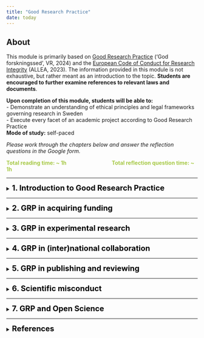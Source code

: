 ```yaml
---
title: "Good Research Practice"
date: today
---
```



::: {.callout-note icon=false}

## About

This module is primarily based on [Good Research Practice](https://www.vr.se/uppdrag/etik/god-forskningssed---ny-utgava.html) ('God forskningssed', VR, 2024) and the [European Code of Conduct for Research Integrity](https://allea.org/wp-content/uploads/2023/06/European-Code-of-Conduct-Revised-Edition-2023.pdf) (ALLEA, 2023). The information provided in this module is not exhaustive, but rather meant as an introduction to the topic. **Students are encouraged to further examine references to relevant laws and documents**. 

**Upon completion of this module, students will be able to:**   
- Demonstrate an understanding of ethical principles and legal frameworks governing research in Sweden  
- Execute every facet of an academic project according to Good Research Practice     
**Mode of study:** self-paced  

*Please work through the chapters below and answer the reflection questions in the Google form.* 
  
<span style="color: #A7C947;">**Total reading time: ~ 1h  <span>&nbsp;&nbsp;&nbsp;&nbsp;&nbsp;&nbsp;&nbsp;&nbsp;&nbsp;&nbsp;&nbsp;&nbsp;&nbsp;&nbsp;&nbsp;&nbsp;&nbsp;&nbsp;&nbsp;&nbsp;&nbsp;&nbsp;&nbsp;&nbsp;&nbsp;&nbsp;&nbsp;&nbsp;&nbsp;&nbsp;&nbsp;&nbsp;&nbsp;&nbsp;</span> Total reflection question time: ~ 1h ** </span>


:::  

---  
  
<details>
<summary><span style="font-size: 20px; font-weight: bold; color: black;">1.	Introduction to Good Research Practice</span></summary>
<br> 
<span style="color: #A7C947;">**Reading time: 5 min  <span>&nbsp;&nbsp;&nbsp;&nbsp;&nbsp;&nbsp;&nbsp;&nbsp;&nbsp;&nbsp;&nbsp;&nbsp;&nbsp;&nbsp;&nbsp;&nbsp;&nbsp;&nbsp;&nbsp;&nbsp;&nbsp;&nbsp;&nbsp;&nbsp;&nbsp;&nbsp;&nbsp;&nbsp;&nbsp;&nbsp;&nbsp;&nbsp;&nbsp;&nbsp;</span> Reflection question #: 1, 2** </span>

Good research practice (GRP) is defined as “**the collective ethical criteria on how good research should be conducted**” [(VR, 2024)](https://www.vr.se/uppdrag/etik/god-forskningssed---ny-utgava.html), and encompasses a range of ethical standards and guidelines that govern the conduct of research across disciplines. Adhering to GRP while conducting research is crucial, as it ensures the credibility and reliability of research findings, fosters the public’s trust in science, upholds the ethical treatment of research subjects, and respects the broader societal impact of scholarly work. Thus, conducting high quality research requires adherence to GRP [(VR, 2024)](https://www.vr.se/uppdrag/etik/god-forskningssed---ny-utgava.html).

In Sweden, the responsibility of researchers to follow GRP is enshrined in **national legislation**, such as:  

- [Law 2019:504. the Act on Responsibility for Good Research Practice and the Examination of Research Misconduct ('lagen om ansvar för god forskningssed och prövning av oredlighet i forskning')](https://www.riksdagen.se/sv/dokument-och-lagar/dokument/svensk-forfattningssamling/lag-2019504-om-ansvar-for-god-forskningssed-och_sfs-2019-504/)  

Swedish researchers must also comply with a set of **well-established research integrity and ethics guidelines**, most notably:  

- [Good Research Practice ('God Forskningssed')](https://www.vr.se/uppdrag/etik/god-forskningssed---ny-utgava.html)  
- [The European Code of Conduct for Research Integrity](https://allea.org/wp-content/uploads/2023/06/European-Code-of-Conduct-Revised-Edition-2023.pdf)  

and also **documents** such as:  

- [the Declaration of Helsinki](https://www.wma.net/policies-post/wma-declaration-of-helsinki/)  
- [the Nagoya Protocol](https://www.cbd.int/abs/text/default.shtml)

Finally, many research institutions have formulated **codes of conducts** they expect all employees to adhere to, for example:  

- [SciLifeLabs code of conduct](https://www.scilifelab.se/code-of-conduct/)   

**Adhering to GRP as a researcher means not only refraining from violating these laws and guidelines, but also practicing research with a keen awareness of applicable regulations, as well as relying on personal moral judgement.**   

<img src="img/GRPQ1.png" alt="Q1" height="70">  


The responsibility for upholding GRP is shared by all actors in research performing organizations. On a higher level, it is up to the research performing organization to create a good research environment, for example by ([SUHF, 2023](https://suhf.se/app/uploads/2023/09/REK-2020-3-REV-Vagledning-for-larosatens-arbete-med-att-forebygga-hantera-och-folja-upp-misstankar-om-avvikelser-fran-god-forskningssed-REVIDERAD-2023.pdf)): 

-	Training and mentoring in GRP 
-	Supporting functions (e.g. by producing guidelines)
-	Infrastructure and (technical) support (e.g. by setting up clear procedures)
-	Incentive structures (e.g. by rewarding adherence to GRP) 

It is also the responsibility of the research performing organization to ensure academic freedom for individual researchers, a protection that is enshrined in Swedish law ([Law 1992:1434. The higher education act ('Högskolelag')](https://www.riksdagen.se/sv/dokument-och-lagar/dokument/svensk-forfattningssamling/hogskolelag-19921434_sfs-1992-1434/)). However, this academic freedom comes with the responsibility for individual researchers to uphold research integrity ([Section 4 of Law 2019:504](https://www.riksdagen.se/sv/dokument-och-lagar/dokument/svensk-forfattningssamling/lag-2019504-om-ansvar-for-god-forskningssed-och_sfs-2019-504/)). GRP is not uniform across all fields; ethical considerations and legal requirements may vary depending on the subject area. **It is thus the researchers own responsibility to ensure familiarity with regulations and guidelines, continuously update knowledge when changes occur, and understand how these principles are applied in specific research areas.**   
   
<img src="img/GRPQ2.png" alt="Q1" height="70">    
  
You as a researcher must have:   
  
-	good knowledge of the framework and starting points for GRP  
-	the ability to apply principles and rules in practice and with regard to various legitimate interests and demands   
-	good professional judgement   
-	good research habits   
-	the ability to resist temptations and undue influence   
-	the ability to handle ethical challenges  

  
*The following chapters will outline how to follow GRP throughout an academic project, from acquiring funding, to the experimental phase, to collaborating (inter)nationally, to publishing and reviewing. Chapter 6 covers research misconduct and outlines the procedure following a misconduct accusation, and final Chapter 7 delves in to how GRP relates to Open Science principles* 
</details>
  
---    
  
<details>
<summary><span style="font-size: 20px; font-weight: bold; color: black;">2. GRP in acquiring funding</span></summary>
<br> 
<span style="color: #A7C947;">**Reading time: 2 min  <span>&nbsp;&nbsp;&nbsp;&nbsp;&nbsp;&nbsp;&nbsp;&nbsp;&nbsp;&nbsp;&nbsp;&nbsp;&nbsp;&nbsp;&nbsp;&nbsp;&nbsp;&nbsp;&nbsp;&nbsp;&nbsp;&nbsp;&nbsp;&nbsp;&nbsp;&nbsp;&nbsp;&nbsp;&nbsp;&nbsp;&nbsp;&nbsp;&nbsp;&nbsp;</span> Reflection question #: 3** </span>  
  
GRP extends to the **responsible and ethical use of research funding and resources**. Researchers must strive to:  

- maximize the value of research while minimizing waste of time and resources      
- avoid unnecessary harm, risk, or suffering  

Funding applications should clearly demonstrate how the proposed research has the potential to generate valuable knowledge and/or societal benefit. Conducting research with no such potential is inconsistent with GRP.  
  
<img src="img/GRPQ3.png" alt="Q1" height="70">    
      
When applying for grants, such as those offered by e.g. [the Swedish Research Council (Vetenskapsrådet)](https://www.vr.se), [Horizon Europe](https://research-and-innovation.ec.europa.eu/funding/funding-opportunities/funding-programmes-and-open-calls/horizon-europe_en), and [the ERC](https://erc.europa.eu/apply-grant), researchers must reflect on ethical aspects early in the planning phase of their projects. Applications must address both **legal requirements** and **broader ethical considerations**. This includes:  

- identifying potential ethical challenges
- describing how ethical issues will be managed
- describing how compliance with relevant regulations will be ensured
- justifying why the research should be conducted   

See e.g. [VR 'Conducting ethical research'](https://www.vr.se/english/applying-for-funding/requirements-terms-and-conditions/conducting-ethical-research.html), [Horizon Europe 'Ethics self-assessment guide'](https://ec.europa.eu/info/funding-tenders/opportunities/docs/2021-2027/common/guidance/how-to-complete-your-ethics-self-assessment_en.pdf), and [ERC 'Ethics guidance'](https://erc.europa.eu/manage-your-project/ethics-guidance) for requirements surrounding ethical reflections in grant proposals.     
  
**In summary: adherence to ethical standards in funding applications is essential for fostering trust and accountability in research. By addressing ethical issues transparently and comprehensively, researchers contribute to the responsible use of funding and uphold the integrity of the research process.** 
    
</details>  
  
---  

<details>
<summary><span style="font-size: 20px; font-weight: bold; color: black;">3. GRP in experimental research </span></summary>
<br>
<span style="color: #A7C947;">**Reading time: 15 min  <span>&nbsp;&nbsp;&nbsp;&nbsp;&nbsp;&nbsp;&nbsp;&nbsp;&nbsp;&nbsp;&nbsp;&nbsp;&nbsp;&nbsp;&nbsp;&nbsp;&nbsp;&nbsp;&nbsp;&nbsp;&nbsp;&nbsp;&nbsp;&nbsp;&nbsp;&nbsp;&nbsp;&nbsp;&nbsp;&nbsp;&nbsp;&nbsp;&nbsp;&nbsp;</span> Reflection question #: 4, 5** </span> 
<br>  

Conducting experiments ethically and responsibly is a cornerstone of GRP. The [ALLEA Code](https://allea.org/wp-content/uploads/2023/06/European-Code-of-Conduct-Revised-Edition-2023.pdf) specifies **four fundamental principles** as the basis for how all research -regardless of discipline- should be conducted: 

- **Reliability** in ensuring the quality of research, reflected in the design, methodology, analysis, and use of resources  
- **Honesty** in developing, undertaking, reviewing, reporting, and communicating research in a transparent, fair, full, and unbiased way  
- **Respect** for colleagues, research participants, research subjects, society, ecosystems, cultural heritage, and the environment  
- **Accountability** for the research from idea to publication, for its management and organisation, for training, supervision, and mentoring, and for its wider societal impacts  
  
<img src="img/GRPQ4.png" alt="Q1" height="70">  
   
When conducting research according to these fundamental principles, researchers must always balance various **legitimate interests** ([VR, 2024](https://www.vr.se/uppdrag/etik/god-forskningssed---ny-utgava.html)):   
  
-	the pursuit of valuable knowledge  
-	the protection of those affected by research  
-	the promotion of openness and transparency  
-	the maintenance of trust in the research process   
  
Among these, the protection interest - safeguarding the health, safety, and well-being of not only research participants, but everyone who is affected by research in various ways - **ALWAYS** take precedence over all other considerations.   
Direct risks associated with research include physical interventions (e.g., surgical procedures, drug administration), methods causing psychological distress, and improper handling of sensitive materials or information. **All researchers must be aware of these risks and mitigate them in any way possible.** 
  
<img src="img/GRPQ5.png" alt="Q1" height="70">  
  

*Apart from these general foundations of GPR in conducting research, there are several special areas of ethical interest, that will be discussed in the following subchapters.* 


<details>
<summary><span style="font-size: 18px; font-weight: bold; color: #491F53;">Research involving humans</span></summary>   
     
Research involving humans can take various forms, such as interviews, observations, interventions, experiments, or the collection and processing of data (e.g. personal data). Regardless of its nature, **all such research must strictly adhere to ethical principles and undergo some form of ethical review**. 

A fundamental framework for ethical considerations in research involving humans is based on the **four principles of medical ethics**:  


1. To do good  
2. To do no harm   
3. To respect self-determination (autonomy, informed consent)  
4. To uphold justice

  
Further essential guidelines for conducting ethical human research are provided in [the Declaration of Helsinki](https://www.wma.net/policies-post/wma-declaration-of-helsinki/) and the [Swedish Ethical Review Act](https://www.riksdagen.se/sv/dokument-och-lagar/dokument/svensk-forfattningssamling/lag-2003460-om-etikprovning-av-forskning-som_sfs-2003-460/) (2003:460 'Om etikprövning av forskning som avser människor'). 

Clinical studies in Sweden are regulated under [EU Regulation 536/2014](https://eur-lex.europa.eu/legal-content/EN/TXT/?uri=CELEX:02014R0536-20221205). Clinical studies funded by certain agencies (e.g. VR) must be registered in public study registries or databases, such as [ClinicalTrials.gov](https://clinicaltrials.gov) or [Researchweb](https://www.researchweb.org/is). Additionally, clinical research projects that involve exposing participants to ionizing radiation require approval from a local radiation protection committee, in accordance with the Swedish Radiation Safety Authority’s regulations (‘Strålsäkerhetsmyndigheten’, [SSMFS 2018:1](https://www.stralsakerhetsmyndigheten.se/publikationer/foreskrifter/ssmfs-2018/ssmfs-20181/)). 

For other studies involving humans, researchers must seek ethical approval from the [Swedish Ethical Review Authority](https://etikprovningsmyndigheten.se) ('Etikprövningsmyndigheten'). The Ethical Review Authority has provided [an overview](https://etikprovningsmyndigheten.se/wp-content/uploads/2023/12/Vagledning-om-etikprovning-EPM.pdf) of relevant legislation, how it should be applied when planning and conducting research involving humans, and for what kind of research ethical permission needs to be sought. If The Ethical Review Authority issues an unfavorable decision, it can be appealed to the [Ethics Review Appeals Board](https://www.onep.se/en/) ('Överklagandenämnden för etikprövning'). 

To gain access to human samples for research, not only an approved ethics application is required, but also a [biobank application](https://biobanksverige.se) in accordance with the [Biobank Act](https://www.riksdagen.se/sv/dokument-och-lagar/dokument/svensk-forfattningssamling/biobankslag-202338_sfs-2023-38/) (2023:38, 'Biobankslag').
 
</details>  

<details>
<summary><span style="font-size: 18px; font-weight: bold; color: #491F53;">Research involving animals</span></summary>    
  
Research involving laboratory animals is regulated by multiple guidelines that researchers must adhere to, including:  
- [the Animal Welfare Act](https://www.riksdagen.se/sv/dokument-och-lagar/dokument/svensk-forfattningssamling/djurskyddslag-20181192_sfs-2018-1192/) (2018:1192 ‘Djurskyddslag’)  
- [the Animal Welfare Ordinance](https://www.riksdagen.se/sv/dokument-och-lagar/dokument/svensk-forfattningssamling/djurskyddsforordning-201966_sfs-2019-66/) (2019:66, ‘Djurskyddsförordning’)  
- [regulations from the Swedish Board of Agriculture](https://lagen.nu/sjvfs/2019:9) (SJVFS 2019:9)  
Only animals specifically bred for research purposes (destination breeding) are permitted for use.  
   
Before conducting animal experiments, researchers are required to obtain **ethical approval** from a regional **animal experimentation ethics committee**, via submitting an application at an [e-service](https://jordbruksverket.se/e-tjanster-databaser-och-appar/e-tjanster-och-databaser-djur/etiskt-godkannande-av-djurforsok) provided by the Swedish Board of Agriculture (Jordbruksverket). Upon obtainment of a license, experiments may only be executed by staff/researchers that have the **necessary formal training** in Laboratory Animal Science (LAS).  
  
As outlined by the [Swedish 3R center](https://jordbruksverket.se/djur/ovriga-djur/forsoksdjur-och-djurforsok/sveriges-3r-center), experiments involving animals must comply with the 3Rs principle:  
  
-	**Replace** animal use where possible  
-	**Reduce** the number of animals used  
-	**Refine** methods to minimize suffering  
  
Researchers must design experiments to ensure animal welfare. The international [PREPARE](https://norecopa.no/PREPARE) and [ARRIVE](https://arriveguidelines.org) guidelines are useful resources for planning, designing, and conducting animal experiments according to GRP.   

</details>  

<details>
<summary><span style="font-size: 18px; font-weight: bold; color: #491F53;">Genetic engineering</span></summary>   
For research involving genetic engineering, adherence to stringent safety, ethical, and environmental standards is needed. Relevant Swedish laws include:  

-	[2006:351 on Genetic Integrity etc. ](https://www.riksdagen.se/sv/dokument-och-lagar/dokument/svensk-forfattningssamling/lag-2006351-om-genetisk-integritet-m.m_sfs-2006-351/) 'Om genetisk integritet m.m.'  
-	[2002:1086 on the Release of Genetically Modified Organisms into the Environment](https://www.riksdagen.se/sv/dokument-och-lagar/dokument/svensk-forfattningssamling/forordning-20021086-om-utsattning-av-genetiskt_sfs-2002-1086/) 'Om utsättning av genetiskt modifierade organismer i miljön'   
-	[2000:271 on the Contained Use of Genetically Modified Organisms](https://www.riksdagen.se/sv/dokument-och-lagar/dokument/svensk-forfattningssamling/forordning-2000271-om-innesluten-anvandning-av_sfs-2000-271/) 'Om innesluten användning av genetiskt modifierade organismer'
-	[DS2000:61 the Swedish Environmental Code](https://www.government.se/legal-documents/2000/08/ds-200061/) 
  
See the [Swedish Board of Agriculture](https://jordbruksverket.se/languages/english/swedish-board-of-agriculture) ('Jordbruksverket'), the [Medical Products Agency](https://www.lakemedelsverket.se/en) ('Läkemedelsverket'), [the Swedish Work Environment Authority](https://www.av.se/om-oss/) ('Arbetsmiljöverket'), the [Gene Technology Advisory Board](https://www.genteknik.se) ('Gentekniknämnden') and the [National Council on Medical Ethics](https://smer.se/en/english-start/) ('Statens medicinsk-etiska råd') for more information. 

</details> 
<details>
<summary><span style="font-size: 18px; font-weight: bold; color: #491F53;">Development/use of certain types of technology</span></summary>     
The development and application of certain technologies come with specific risks and ethical challenges. A common issue with emerging technologies is that their **rapid advancement and dissemination can sometimes overshadow important ethical discussions**. Therefore, researchers involved in developing new technologies should carefully consider additional ethical questions, as outlined in [VR, 2024](https://www.vr.se/uppdrag/etik/god-forskningssed---ny-utgava.html).

</details> 

<details>
<summary><span style="font-size: 18px; font-weight: bold; color: #491F53;">Dual-use items</span></summary>     
Products, technology and information that can have both **civilian and military** uses are called dual-use items, or ‘produkter med dubbla användningsområden’ (PDA). To prevent **misuse** of these items, compliance with European ([EU 2021/821](https://eur-lex.europa.eu/eli/reg/2021/821/oj/eng), [EU 2021/1700](https://eur-lex.europa.eu/eli/reco/2021/1700/oj/eng)) and Swedish ([Act 2000:1064](https://www.riksdagen.se/sv/dokument-och-lagar/dokument/svensk-forfattningssamling/lag-20001064-om-kontroll-av-produkter-med_sfs-2000-1064/)) research and export rules is crucial, outlined further by the [Inspectorate for Strategic Products](https://isp.se/eng) (Inspektionen för strategiska produkter).
</details> 


<details>
<summary><span style="font-size: 18px; font-weight: bold; color: #491F53;">Artificial intelligence</span></summary>  
When using AI tools, researchers must consider privacy, confidentiality, and intellectual property rights, particularly when handling sensitive or personal data. Within the EU, AI usage is regulated by specific [legislation](https://eur-lex.europa.eu/legal-content/EN/TXT/HTML/?uri=OJ:L_202401689), and the European Commission has issued [guidelines](https://research-and-innovation.ec.europa.eu/news/all-research-and-innovation-news/guidelines-responsible-use-generative-ai-research-developed-european-research-area-forum-2024-03-20_en) on AI ethics and responsible use in research. 
To ensure ethical compliance, researchers should follow data protection laws and adhere to established guidelines when integrating AI into their work.

</details>  

<details>
<summary><span style="font-size: 18px; font-weight: bold; color: #491F53;">Processing of personal data (GDPR)</span></summary>  
The processing of personal data in research is governed by [GDPR](https://eur-lex.europa.eu/eli/reg/2016/679/oj/eng) (2016/679 EU Data Protection Regulation) and related [national regulations](https://www.riksdagen.se/sv/dokument-och-lagar/dokument/svensk-forfattningssamling/lag-2018218-med-kompletterande-bestammelser_sfs-2018-218/) (2018:218 Supplementary provisions to the EU General Data Protection Regulation, ‘Kompletterande bestämmelser till EU:s dataskyddsförordning’).  
Researchers are required to register projects in which personal data are processed with the university’s data protection officer (‘dataskyddsombud’). **Personal data includes any information that can be traced back to a living individual, even if identification requires additional data such as a code key, text material, or an audio recording**.    
In addition to the fundamental principles outlined in Article 5 of the GDPR, specific requirements govern how personal data may be processed in research to protect the rights and freedoms of individuals, as stated in Article 89.1. If the research involves sensitive personal data or data related to legal violations, special rules apply, and researchers must obtain approval under the [Swedish Ethical Review Act](https://www.riksdagen.se/sv/dokument-och-lagar/dokument/svensk-forfattningssamling/lag-2003460-om-etikprovning-av-forskning-som_sfs-2003-460/) before starting their work.

</details>  
</details>  
---    

<details>
<summary><span style="font-size: 20px; font-weight: bold; color: black;">4. GRP in (inter)national collaboration </span></summary>  
<br> 
<span style="color: #A7C947;">**Reading time: 5 min  <span>&nbsp;&nbsp;&nbsp;&nbsp;&nbsp;&nbsp;&nbsp;&nbsp;&nbsp;&nbsp;&nbsp;&nbsp;&nbsp;&nbsp;&nbsp;&nbsp;&nbsp;&nbsp;&nbsp;&nbsp;&nbsp;&nbsp;&nbsp;&nbsp;&nbsp;&nbsp;&nbsp;&nbsp;&nbsp;&nbsp;&nbsp;&nbsp;&nbsp;&nbsp;</span> Reflection question #: 6, 7** </span> 
<br>  
In academia, collaborations with both fellow researchers and external actors are essential for generating ideas, fostering creativity, and driving innovation. Adhering to GRP in a collaborative environment is crucial to ensure transparency, ethical conduct, professionalism, and compliance with relevant laws and guidelines.
  
*The subchapters below offers guidance on how to adhere to GRP in collaborative research efforts.*

<details>
<summary><span style="font-size: 18px; font-weight: bold; color: #491F53;">Collaboration with non-academic actors in society</span></summary>   
 Researchers in a wide variety of fields collaborate with non-academic societal actors, such as governments, businesses, and NGOs, to:
   
  - address complex societal challenges    
  - co-create knowledge    
  - develop innovative solutions  
  - ensure that research outcomes have practical applications and tangible benefits for communities, industries, and policymakers  

**These collaborations with societal actors require special attention to ensure**:  

  -	A clear division of responsibilities  
  -	Monitoring how research affects operations of the involved organizations beyond the primary research object  
  -	Sensitivity to power imbalances or conflicts that could affect the research or stakeholders 

<img src="img/GRPQ6.png" alt="Q1" height="70">   
  
</details>     

<details>
<summary><span style="font-size: 18px; font-weight: bold; color: #491F53;">International collaboration</span></summary>    
  
In addition to collaborating with societal actors, many researchers collaborate internationally to exchange knowledge and/or material. Research conducted across borders requires adherence to regulations of **all involved countries**, as well as a nuanced understanding of cultural, political, and economic differences. In order to ensure **“responsible internationalization”** (see [STINT](https://www.stint.se/wp-content/uploads/2022/09/STINT_Ansvarsfull-internation_web.pdf) for more information), researchers and research performing organizations must: 

1.	Identify and apply relevant ethical principles and regulations for each collaboration, ensuring proper planning in accordance with these standards.  

2.	Avoid so called “ethical dumping”, ensuring research outside Sweden respects Swedish ethical guidelines even when local regulations are more permissive, thereby protecting humans, animals, and the environment.  

3.	Clearly define issues of ownership and responsibility for material (including data), and how participants' intellectual property rights will be protected.  

4.	Establish mechanisms to address conflicts and deviations from GRP.  

For guidance on ethical issues in international collaborations, the Association of Swedish Higher Education Institutions (SUHF) has developed a [checklist](https://suhf.se/app/uploads/2023/04/SUHF-Checklist-Global-Responsible-Engagement-REC.-2023-4-230411-REVISED.pdf), and researchers are further encouraged to apply the [TRUST code](https://www.globalcodeofconduct.org/wp-content/uploads/2023/06/The_TRUST_Code.pdf) to ensure equitable global research partnerships. 
  
<img src="img/GRPQ7.png" alt="Q1" height="70">    
  
When using genetic resources or traditional knowledge from abroad, compliance with [the Nagoya Protocol](https://www.cbd.int/abs/text/default.shtml), [EU Access and Benefit Sharing Regulation](https://eur-lex.europa.eu/legal-content/EN/TXT/PDF/?uri=CELEX:32014R0511), and national laws is mandatory, and adherence to the [CARE principles](https://www.gida-global.org/care) when governing indigenous data is expected. Researchers must document and verify access under the supplier country's rules, using tools like the [EU DECLARE](https://www.naturvardsverket.se/4ac4da/contentassets/09859c1d752d445ab59f06c0544fe6e0/question-and-answer-users.pdf) platform for due diligence. For more information, see [Naturvårdsverket](https://www.naturvardsverket.se/vagledning-och-stod/arter-och-artskydd/genetiska-resurser-nagoyaprotokollet/).   

**All together, these practices foster responsible research that respects global ethical standards and promotes trust across borders.**
</details>  

</details>   

---    

<details>
<summary><span style="font-size: 20px; font-weight: bold; color: black;">5. GRP in publishing and reviewing </span></summary> 
<br> 
<span style="color: #A7C947;">**Reading time: 7 min  <span>&nbsp;&nbsp;&nbsp;&nbsp;&nbsp;&nbsp;&nbsp;&nbsp;&nbsp;&nbsp;&nbsp;&nbsp;&nbsp;&nbsp;&nbsp;&nbsp;&nbsp;&nbsp;&nbsp;&nbsp;&nbsp;&nbsp;&nbsp;&nbsp;&nbsp;&nbsp;&nbsp;&nbsp;&nbsp;&nbsp;&nbsp;&nbsp;&nbsp;&nbsp;</span> Reflection question #: 8, 9** </span> 
<br>  
<details>
<summary><span style="font-size: 18px; font-weight: bold; color: #491F53;">Writing</span></summary>
The scientific publication is often the primary form in which research results are communicated. Ensuring transparency, honesty, and responsibility in publishing and other forms of scientific communication is thus pivotal.
According to [VR (2024)](https://www.vr.se/uppdrag/etik/god-forskningssed---ny-utgava.html), GRP in scientific publishing entails:   

-	Presenting data, methods, results and interpretations in an **open, honest, transparent and correct** manner, while meeting the interest in protection and legitimate demands for confidentiality  
-	clearly reporting **study robustness**, assumptions and values, **sources of error** and remaining uncertainties and knowledge gaps   
-	referring and **citing clearly and correctly**, in accordance with the standard that applies to the research area   
-	openly reporting any **conflicts of interest**, financial support and dependencies   
-	preventing the dissemination and use of **incorrect results** or **misleading information**  
</details>  

<details>
<summary><span style="font-size: 18px; font-weight: bold; color: #491F53;">Authorship</span></summary>
During manuscript writing, questions surrounding authorship often cause friction. The [Vancouver recommendations](https://www.icmje.org/icmje-recommendations.pdf) provide a framework of criteria on what constitutes a contribution sufficient to warrant co-authorship, namely:

1. Substantial contributions to the conception or design of the work; or the acquisition, analysis, or interpretation of data for the work; AND   
2. Drafting the work or reviewing it critically for important intellectual content; AND  
3. Final approval of the version to be published; AND  
4. Agreement to be accountable for all aspects of the work in ensuring that questions related to the accuracy or integrity of any part of the work are appropriately investigated and resolved   
  
<img src="img/GRPQ8.png" alt="Q1" height="70">    
   
If AI tools are used to generate text or content, this **must always be disclosed**, and researchers must ensure the reliability of such contributions.  
</details>   
  
<details> 
<summary><span style="font-size: 18px; font-weight: bold; color: #491F53;">Journal selection</span></summary>
When approaching journals, researchers should only engage with those that adhere to **rigorous, established peer-review standards**, avoiding those that violate these requirements. Researchers shall also ensure that their work is made accessible to peers and the public **promptly**, however respecting legitimate delays (e.g., patents).  
</details>  

<details> 
<summary><span style="font-size: 18px; font-weight: bold; color: #491F53;">Peer review</span></summary>
When reviewing manuscripts from peers, researchers must commit to ethical practices as outlined in the Committee on Publication Ethics (COPE) [ethical guidelines](https://web.sciedu.ca/images/COPE/Ethical_Guidelines_For_Peer_Reviewers_2.pdf), and must primarily ensure that:   

-	their review is honest  
-	their assessment is well-founded  
-	they report any conflicts of interest  
-	they refrain from participating in both the process and decisions when there is a risk of undue influence  
  
<img src="img/GRPQ9.png" alt="Q1" height="70">    
   
Researchers must also counteract publication bias by ensuring valuable findings are published, regardless of whether results indicate confirmation or rejection of the initial hypothesis.  
</details>  

</details>   
  
---   

<details>
<summary><span style="font-size: 20px; font-weight: bold; color: black;">6. Scientific misconduct </span></summary>  
<br> 
<span style="color: #A7C947;">**Reading time: 10 min  <span>&nbsp;&nbsp;&nbsp;&nbsp;&nbsp;&nbsp;&nbsp;&nbsp;&nbsp;&nbsp;&nbsp;&nbsp;&nbsp;&nbsp;&nbsp;&nbsp;&nbsp;&nbsp;&nbsp;&nbsp;&nbsp;&nbsp;&nbsp;&nbsp;&nbsp;&nbsp;&nbsp;&nbsp;&nbsp;&nbsp;&nbsp;&nbsp;&nbsp;&nbsp;</span> Reflection question #: 10, 11** </span> 
<br>  

Adhering to GRP is vital for **producing credible research, maintaining public trust, ensuring ethical integrity, and practicing societal responsibility**, yet various factors can lead researchers to deviate from the laws, guidelines and principles outlined in chapters 1-5 of this module. Within the scientific community, several elements increase the likelihood that researchers deviate from GRP. An example is the element of **competition** in research, which can pressure researchers to compromise on GRP. In addition, **evaluation systems** that rely heavily on quantitative indicators (e.g., number of publications, citation counts) can incentivize shortcuts. **Understanding these factors contributing to deviations from GRP, and how to mitigate them, is pivotal.** 
  
<img src="img/GRPQ10.png" alt="Q1" height="70">    
   
In some instances, causes for deviations from GRP can be reasonably unintentional and benign, such as: 

-	Ignorance: Lack of awareness of ethical research practices  
-	Negligence: Carelessness in methodology or reporting  
-	Stress and Pressure: High expectations, deadlines, or resource limitations  
-	Poor Research Habits: Developing methods or attitudes inconsistent with ethical guidelines  

In other more severe cases, researchers might deliberately bypass ethical practices to manipulate outcomes.

*The following subchapters will explore various types of GRP breaches and the procedures for addressing suspected misconduct in Sweden.*

<details> 
<summary><span style="font-size: 18px; font-weight: bold; color: #491F53;">Types of misconduct</span></summary>
In section 2 of [Act 2019:504](https://www.riksdagen.se/sv/dokument-och-lagar/dokument/svensk-forfattningssamling/lag-2019504-om-ansvar-for-god-forskningssed-och_sfs-2019-504/), research misconduct is defined as:  
  
“*a serious deviation from good research practice in the form of fabrication, falsification or plagiarism committed intentionally or through gross negligence in the planning, implementation or reporting of research*”  

The core types of research misconduct (fabrication, falsification, and plagiarism (FFP)) are defined as follows:

1.	Fabrication: Creating false data or results and presenting them as real.
2.	Falsification: Manipulating materials, equipment, processes, or data to misrepresent the research. Includes changing, omitting or suppressing data without justification.
3.	Plagiarism: Using another person's ideas, processes, results, or words without proper attribution, thus violating intellectual property rights.
  
While fabrication and falsification always (in principle) constitute serious breaches of GRP and are thus classified as **misconduct**, a minor occurrence of plagiarism might not be considered a serious breach if done unintentional or not through gross negligence. 

In addition to FFP, there are a wide variety of scenarios that constitute smaller breaches of GRP. Below are examples of some (but not all) of these scenarios:   
  
-	Failing to verify sources or data adequately  
-	Conducting insufficient experiments to ensure reliability  
-	Misattributing authorship in publications  
-	Reusing one’s own prior work without proper acknowledgment  
-	Presenting results inaccurately or incompletely  
-	Concealing AI use in content creation  
-	Refusing to share results without valid reasons  
-	Misrepresenting statistical significance  
-	Hindering the research efforts of peers  
  
<img src="img/GRPQ11.png" alt="Q1" height="70">    
   
</details>   
   
<details> 
<summary><span style="font-size: 18px; font-weight: bold; color: #491F53;">Procedures for handling suspicions of misconduct</span></summary>

As per [Act 2019:504](https://www.riksdagen.se/sv/dokument-och-lagar/dokument/svensk-forfattningssamling/lag-2019504-om-ansvar-for-god-forskningssed-och_sfs-2019-504/), suspected misconduct fitting the legal definition (FFP) is handled by the [National Board for the Assessment of Research Misconduct (Npof)](https://npof.se/en/) (Nämnden för prövning av oredlighet i forskning). Cases outside Npof’s jurisdiction (i.e., deviations from GRP that don’t fit the definition of research misconduct) are managed by the researcher’s institution, such as a university, following the [Higher Education Ordinance (1993:100)](https://www.riksdagen.se/sv/dokument-och-lagar/dokument/svensk-forfattningssamling/hogskoleforordning-1993100_sfs-1993-100/) (Högskoleförordningen). Institutions are required to establish clear guidelines for such examinations according to [recommendations from SUHF](https://suhf.se/app/uploads/2023/09/REK-2020-3-REV-Vagledning-for-larosatens-arbete-med-att-forebygga-hantera-och-folja-upp-misstankar-om-avvikelser-fran-god-forskningssed-REVIDERAD-2023.pdf).   
  
There are three ways in which a report of suspicion of misconduct can be initiated at Npof:

-	Through a submission from a research performing organization
-	Through a direct notification from an individual 
-	On Npofs initiative based on its own observations

[Act 2021:890](https://www.riksdagen.se/sv/dokument-och-lagar/dokument/svensk-forfattningssamling/lag-2021890-om-skydd-for-personer-som_sfs-2021-890/) on whistleblower protection ensures safeguards for those reporting suspected misconduct. Further guidance is available in the [Whistleblower Protection Handbook](https://zenodo.org/records/8192478).

After a case has been investigated according to [procedure](https://npof.se/en/research-misconduct/provningsprocess-en/) at Npof or a higher education institution, a decision on a deviation from GRP can have various consequences for the researcher, such as: 

- Employment measures:   
  - warnings, salary deductions or dismissal   
- Academic sanctions:   
  - correction or withdrawal of published articles  
  - suspension of grant payments  
  - reclamation of previously received research funding   
  - limitation to the ability of researchers to apply for or receive new grants   
- Legal liability:   
  - reprimands, warnings, injunctions, prohibitions, fines, administrative sanctions
  - imprisonment or fines for criminal offenses (e.g., conducting research without required permits)


In addition, some wider impacts on science and society may be seen, for example: 

- Reduced trust in the research community and public perception of science
- Dissemination of incorrect results and waste of resources
- Harm to people, animals, or the environment due to flawed research outcomes

**All types of research misconduct undermine scientific integrity and trust. Researchers must therefore adhere to ethical standards, avoid intentional or negligent deviations, and maintain transparency and accountability in all aspects of their work.**

</details> 
</details>   
    
---     
  
<details>
<summary><span style="font-size: 20px; font-weight: bold; color: black;">7. GRP and Open Science </span></summary>  
<br> 
<span style="color: #A7C947;">**Reading time: 7 min  <span>&nbsp;&nbsp;&nbsp;&nbsp;&nbsp;&nbsp;&nbsp;&nbsp;&nbsp;&nbsp;&nbsp;&nbsp;&nbsp;&nbsp;&nbsp;&nbsp;&nbsp;&nbsp;&nbsp;&nbsp;&nbsp;&nbsp;&nbsp;&nbsp;&nbsp;&nbsp;&nbsp;&nbsp;&nbsp;&nbsp;&nbsp;&nbsp;&nbsp;&nbsp;</span> Reflection question #: 12,13** </span> 
<br>  
<details> 
<summary><span style="font-size: 18px; font-weight: bold; color: #491F53;">Why Open Science</span></summary>
Openness in science, specifically referring to the practice of **openly sharing methods, protocols, data, results, publications, and educational materials**, can help promote various aspects of GRP by:

- enhancing research quality by encouraging peer review and reducing errors  
- building public trust and accountability in scientific work  
- minimizing publication bias and unnecessary repetition of studies  
- facilitating more effective collaborations and resource utilization  
  
For these reasons, GRP encourages researchers to provide other researchers and the public with as much insight into their work as possible. To ensure respect for and protection of individuals, this approach adheres to the principle of *"as open as possible, as closed as necessary"*.
  
<img src="img/GRPQ12.png" alt="Q1" height="70">    
   
</details> 

<details> 
<summary><span style="font-size: 18px; font-weight: bold; color: #491F53;">"Allmän handling"</span></summary>
In Sweden, the principle of academic openness is enshrined in [law 1949:105](https://www.riksdagen.se/sv/dokument-och-lagar/dokument/svensk-forfattningssamling/tryckfrihetsforordning-1949105_sfs-1949-105/) (the Freedom of the Press Ordinance (‘Tryckfrihetsförordning’)), which dictates **the public’s (‘allmänhetens’) right to transparency**. In practice this means that **everyone** has the right to access public documents (‘allmänna handlingar’) which are not classified as confidential. ‘Public documents’ are all documents that are received by or prepared at a public authority (e.g. a university, college, or other governmental agency) and stored there, and can include everything from meeting minutes, to databases, to email correspondence, to protocols.   
  
Anyone who requests access to a public document has the right to remain **anonymous** and does not usually have to state **what the document or information will be used for**. If access to a public document is denied by a public authority, individuals can demand a written decision from the authority and appeal it to the Court of Appeal (‘Hovrätt’). The right to access public documents can only be limited by the [Public Access and Secrecy Act](https://www.riksdagen.se/sv/dokument-och-lagar/dokument/svensk-forfattningssamling/offentlighets-och-sekretesslag-2009400_sfs-2009-400/) (2009:400 ‘Offentlighets- och sekretesslag’).
Under the [Archives Act](https://www.riksdagen.se/sv/dokument-och-lagar/dokument/svensk-forfattningssamling/arkivlag-1990782_sfs-1990-782/) (1990:782 'Arkivlag'), research materials classified as public documents must be preserved, organized, and maintained to support public insight, judicial processes, and further research.
</details> 

<details> 
<summary><span style="font-size: 18px; font-weight: bold; color: #491F53;">Data sharing</span></summary>
Data sharing is integral to Open Science, with the aim of making research data as accessible and reusable as possible. In Sweden, a recent law ([Act 2022:818 on the public sector's access to data](https://www.riksdagen.se/sv/dokument-och-lagar/dokument/svensk-forfattningssamling/lag-2022818-om-den-offentliga-sektorns_sfs-2022-818/) ('Om den offentliga sektorns tillgängliggörande av data')) encourages the public sector to make research data openly available. 

When sharing data, researchers should follow the FAIR principles:   
    **F**indable  
    **A**ccessible  
    **I**nteroperable  
    **R**eusable  
      
The Swedish Research council has developed [guidelines](https://www.vr.se/english/mandates/open-science/open-access-to-research-data/support-and-tools-/making-research-data-accessible-and-fair.html) for FAIR data management, as well as a [template](https://www.vr.se/english/applying-for-funding/requirements-terms-and-conditions/producing-a-data-management-plan.html) for the creation of data management plans. 
  
<img src="img/GRPQ13.png" alt="Q1" height="70">    
   
When sharing data, researchers must be mindful that **openness must always be balanced against the need for protection**, especially regarding sensitive data. Law [2009:400](https://www.riksdagen.se/sv/dokument-och-lagar/dokument/svensk-forfattningssamling/offentlighets-och-sekretesslag-2009400_sfs-2009-400) limits how universities and other authorities can share information to ensure confidentiality, which means, among other things, that researchers must manage research information to **minimize risks** and **comply with applicable rules**, and carefully weigh the value of making the information available (the interest in transparency) against the risks (the interest in protection).

When full openness is not possible, GRP describes alternative approaches:  

- Sharing only the data’s metadata 
- Sharing partial data sets
- Sharing only the data’s public information, omitting the confidential part

Information that is deemed confidential should be stored securely for release upon request, after confidentiality review if required.  
  
Other data that do not fall under law [2002:818](https://www.riksdagen.se/sv/dokument-och-lagar/dokument/svensk-forfattningssamling/lag-2022818-om-den-offentliga-sektorns_sfs-2022-818/) include data covered by sole rights, for example according to patent legislation ([1967:837 Patent law](https://www.riksdagen.se/sv/dokument-och-lagar/dokument/svensk-forfattningssamling/patentlag-1967837_sfs-1967-837/)), or that a third party has rights over according to copyright legislation ([1960:729 on Copyright in Literary and Artistic Works](https://www.riksdagen.se/sv/dokument-och-lagar/dokument/svensk-forfattningssamling/lag-1960729-om-upphovsratt-till-litterara-och_sfs-1960-729/)). 

**By embracing openness within the framework of GRP, researchers can foster trust, ensure ethical responsibility, and contribute to scientific progress while safeguarding sensitive information.**

</details> 
</details> 

---   
  
<details>
<summary><span style="font-size: 20px; font-weight: bold; color: black;">References</span></summary>

#### Laws and regulations
- [1949:105. The Freedom of the Press Ordinance](https://www.riksdagen.se/sv/dokument-och-lagar/dokument/svensk-forfattningssamling/tryckfrihetsforordning-1949105_sfs-1949-105/), ‘Tryckfrihetsförordning’, Justitiedepartementet, 1949  
- [1960:729 on Copyright in Literary and Artistic Works](https://www.riksdagen.se/sv/dokument-och-lagar/dokument/svensk-forfattningssamling/lag-1960729-om-upphovsratt-till-litterara-och_sfs-1960-729/), 'Om upphovsrätt till litterära och konstnärliga verk', Justitiedepartementet, 1960  
- [1967:837 Patent law](https://www.riksdagen.se/sv/dokument-och-lagar/dokument/svensk-forfattningssamling/patentlag-1967837_sfs-1967-837/), 'Patentlag', Justitiedepartementet, 1967  
- [1990:782 Archives Act](https://www.riksdagen.se/sv/dokument-och-lagar/dokument/svensk-forfattningssamling/arkivlag-1990782_sfs-1990-782/), 'Arkivlag', Kulturdepartementet, 1990    
- [1992:1434. The Higher Education Act](https://www.riksdagen.se/sv/dokument-och-lagar/dokument/svensk-forfattningssamling/hogskolelag-19921434_sfs-1992-1434/),'Högskolelag', Utbildningsdepartement, 1992     
- [1993:100. Higher Education Ordinance](https://www.riksdagen.se/sv/dokument-och-lagar/dokument/svensk-forfattningssamling/hogskoleforordning-1993100_sfs-1993-100/), 'Högskoleförordning', Utbildningsdepartement, 1993     
-	[2000:271 on the Contained Use of Genetically Modified Organisms](https://www.riksdagen.se/sv/dokument-och-lagar/dokument/svensk-forfattningssamling/forordning-2000271-om-innesluten-anvandning-av_sfs-2000-271/), 'Om innesluten användning av genetiskt modifierade organismer', Klimat- och näringslivsdepartementet, 2000   
- [2000:1064 on the control of dual-use items and technical assistance](https://www.riksdagen.se/sv/dokument-och-lagar/dokument/svensk-forfattningssamling/lag-20001064-om-kontroll-av-produkter-med_sfs-2000-1064/)), 'Om kontroll av produkter med dubbla användningsområden och av tekniskt bistånd', Utrikesdepartementet, 2000  
-	[2002:1086 on the Release of Genetically Modified Organisms into the Environment](https://www.riksdagen.se/sv/dokument-och-lagar/dokument/svensk-forfattningssamling/forordning-20021086-om-utsattning-av-genetiskt_sfs-2002-1086/), 'Om utsättning av genetiskt modifierade organismer i miljön', Klimat- och näringslivsdepartementet, 2002    
- [2003:460 Swedish Ethical Review Act](https://www.riksdagen.se/sv/dokument-och-lagar/dokument/svensk-forfattningssamling/lag-2003460-om-etikprovning-av-forskning-som_sfs-2003-460/), 'Om etikprövning av forskning som avser människor', Utbildningsdepartement, 2003  
- [2006:351 on Genetic Integrity etc.](https://www.riksdagen.se/sv/dokument-och-lagar/dokument/svensk-forfattningssamling/lag-2006351-om-genetisk-integritet-m.m_sfs-2006-351/), 'Om genetisk integritet m.m.', Socialdepartementet, 2006  
- [2009:400 Public Access and Secrecy Act](https://www.riksdagen.se/sv/dokument-och-lagar/dokument/svensk-forfattningssamling/offentlighets-och-sekretesslag-2009400_sfs-2009-400/), ‘Offentlighets- och sekretesslag’, Justitiedepartementet, 2009  
- [2018:218 Supplementary provisions to the EU General Data Protection Regulation](https://www.riksdagen.se/sv/dokument-och-lagar/dokument/svensk-forfattningssamling/lag-2018218-med-kompletterande-bestammelser_sfs-2018-218/), ‘Kompletterande bestämmelser till EU:s dataskyddsförordning’, Justitiedepartementet, 2018  
- [2018:1192 the Animal Welfare Act](https://www.riksdagen.se/sv/dokument-och-lagar/dokument/svensk-forfattningssamling/djurskyddslag-20181192_sfs-2018-1192/),  ‘Djurskyddslag’, Landsbygds- och infrastrukturdepartementet RSL, 2018    
- [2019:66 the Animal Welfare Ordinance](https://www.riksdagen.se/sv/dokument-och-lagar/dokument/svensk-forfattningssamling/djurskyddsforordning-201966_sfs-2019-66/),  ‘Djurskyddsförordning’, Landsbygds- och infrastrukturdepartementet RSL, 2019  
- [2019:504. the Act on Responsibility for Good Research Practice and the Examination of Research Misconduct](https://www.riksdagen.se/sv/dokument-och-lagar/dokument/svensk-forfattningssamling/lag-2019504-om-ansvar-for-god-forskningssed-och_sfs-2019-504/), 'Om ansvar för god forskningssed och prövning av oredlighet i forskning', Utbildningsdepartement, 2019     
- [2021:890. On whistleblower protection](https://www.riksdagen.se/sv/dokument-och-lagar/dokument/svensk-forfattningssamling/lag-2021890-om-skydd-for-personer-som_sfs-2021-890/), 'Om skydd för personer som rapporterar om missförhållanden', Arbetsmarknadsdepartementet ARM, 2021    
- [2022:818 On the Public Sector's Access to Data ](https://www.riksdagen.se/sv/dokument-och-lagar/dokument/svensk-forfattningssamling/lag-2022818-om-den-offentliga-sektorns_sfs-2022-818/), 'Om den offentliga sektorns tillgängliggörande av data', Finansdepartementet, 2022  
- [2023:38 Biobank Act](https://www.riksdagen.se/sv/dokument-och-lagar/dokument/svensk-forfattningssamling/biobankslag-202338_sfs-2023-38/), 'Biobankslag', Socialdepartementet, 2023  
      
- [EU 511/2014 Access and Benefit Sharing Regulation](https://eur-lex.europa.eu/legal-content/EN/TXT/PDF/?uri=CELEX:32014R0511), European Union, 2014
- [EU 536/2014 Clinical trial regulation](https://eur-lex.europa.eu/legal-content/EN/TXT/?uri=CELEX:02014R0536-20221205), European Union, 2014 
- [EU 2016/679 Data Protection Regulation (GDPR)](https://eur-lex.europa.eu/eli/reg/2016/679/oj/eng), European Union, 2016
- [EU 2021/821 setting up a Union regime for the control of exports, brokering, technical assistance, transit and transfer of dual-use items](https://eur-lex.europa.eu/eli/reg/2021/821/oj/eng), European Union, 2021
- [EU 2021/1700 on internal compliance programmes for controls of research involving dual-use items](https://eur-lex.europa.eu/eli/reco/2021/1700/oj/eng), European Union, 2021   
- [EU 2024/1689 laying down harmonised rules on artificial intelligence](https://eur-lex.europa.eu/legal-content/EN/TXT/HTML/?uri=OJ:L_202401689), European Union, 2024 
      
- [SSMFS 2018:1](https://www.stralsakerhetsmyndigheten.se/publikationer/foreskrifter/ssmfs-2018/ssmfs-20181/), 'Om grundläggande bestämmelser för tillståndspliktig verksamhet med joniserande strålning', Strålsäkerhetsmyndigheten, 2018  
- [2019:9 SJVFS regulations and general advice around laboratory animals](https://lagen.nu/sjvfs/2019:9), 'Föreskrifter och allmänna råd om försöksdjur', Jordbruksverket, 2019
- [DS2000:61 the Swedish Environmental Code](https://www.government.se/legal-documents/2000/08/ds-200061/), Klimat- och näringslivsdepartementet, 2015  
  
  
#### Guidelines    
- [The ARRIVE guidelines 2.0: Updated guidelines for reporting animal research](https://arriveguidelines.org/arrive-guidelines). Percie du Sert N, Hurst V, Ahluwalia A, Alam S, Avey MT, Baker M, et al. (2020) *PLOS Biology* 18(7) 
- [CARE Principles for Indigenous Data Governance](https://www.gida-global.org/care). Global Indigenous Data Alliance, 2018
- [COPE Ethical Guidelines for Peer Reviewers](https://web.sciedu.ca/images/COPE/Ethical_Guidelines_For_Peer_Reviewers_2.pdf). COPE Council, 2017
- [the Declaration of Helsinki](https://www.wma.net/policies-post/wma-declaration-of-helsinki/). World Medical Association, 2024   
- [European Code of Conduct for Research Integrity](https://allea.org/wp-content/uploads/2023/06/European-Code-of-Conduct-Revised-Edition-2023.pdf). ALLEA, 2023   
- [Global responsible engagement: checklist](https://suhf.se/app/uploads/2023/04/SUHF-Checklist-Global-Responsible-Engagement-REC.-2023-4-230411-REVISED.pdf). the Association of Swedish Higher Education Institutions (SUHF), 2023
- [Good Research Practice](https://www.vr.se/uppdrag/etik/god-forskningssed---ny-utgava.html). 'God forskningssed', VR, 2024 
- [Guidelines on the responsible use of generative AI in research developed by the European Research Area Forum](https://research-and-innovation.ec.europa.eu/news/all-research-and-innovation-news/guidelines-responsible-use-generative-ai-research-developed-european-research-area-forum-2024-03-20_en). European Commission, 2024
- [Guidance for higher education institutions' work to prevent, manage and follow up on suspected deviations from good research practice](https://suhf.se/app/uploads/2023/09/REK-2020-3-REV-Vagledning-for-larosatens-arbete-med-att-forebygga-hantera-och-folja-upp-misstankar-om-avvikelser-fran-god-forskningssed-REVIDERAD-2023.pdf). 'Vägledning för lärosätens arbete med att förebygga, hantera och följa upp misstankar om avvikelser från god forskningssed', SUHF, 2023  
- [Handbook on Whistleblower protection in research](https://zenodo.org/records/8192478). European Network for Research Integrity Offices (ENRIO), 2023 
- [the Nagoya Protocol](https://www.cbd.int/abs/text/default.shtml). Convention on Biological Diversity, 2010   
- [PREPARE: Guidelines for planning animal research and testing)](https://norecopa.no/PREPARE). Smith, AJ, Clutton, RE, Lilley, E, Hansen KEA, Brattelid, T. (2018) *Laboratory Animals* 52(2):135-141 
- [Recommendations to higher education institutions on how to work with responsible internationalisation](https://www.stint.se/wp-content/uploads/2022/09/STINT_Ansvarsfull-internation_web.pdf). The Swedish Foundation for International Cooperation in Research and Higher Education ('Stiftelsen för internationalisering av högre utbilndning och forskning'), 2022 
- [SciLifeLabs code of conduct](https://www.scilifelab.se/code-of-conduct/). SciLifeLab Operations Office, 2023    
- [The TRUST code, a global code of conduct of equitable research partnerships](https://www.globalcodeofconduct.org/wp-content/uploads/2023/06/The_TRUST_Code.pdf). TRUST, 2018
- [User Guide - DECLARE NAGOYA IT system](https://www.naturvardsverket.se/4ac4da/contentassets/09859c1d752d445ab59f06c0544fe6e0/question-and-answer-users.pdf).  
- [The Vancouver recommendations](https://www.icmje.org/icmje-recommendations.pdf). International Committee of Medical Journal Editors (ICMJE), 2025


#### Relevant organizations  
- [Biobank Sverige](https://biobanksverige.se)
- [Etikprövningsmyndigheten](https://etikprovningsmyndigheten.se)
- [Gentekniknämnden](https://www.genteknik.se)
- [Jordbruksverket](https://jordbruksverket.se)
- [Läkemedelsverket](https://www.lakemedelsverket.se/sv)
- [Naturvårdsverket](https://www.naturvardsverket.se)
- [Npof: Nämnden för prövning av oredlighet i forskning](https://npof.se)
- [Onep: Överklagandenämnden för etikprövning](https://www.onep.se/en/)
- [Statens medicinsk-etiska råd](https://smer.se)
- [STINT: Stiftelsen för internationalisering av högre utbilndning och forskning](https://www.stint.se)
- [Strålsäkerhetsmyndigheten](https://www.stralsakerhetsmyndigheten.se)
- [SUHF: Sveriges universitets- & högskoleförbund](https://suhf.se)
- [Vetenskapsrådet](https://www.vr.se)


---   
    
<!-- 


## Contributors

- Ineke Luijten <a href="https://orcid.org/0000-0001-5768-275X" rel="orcid"><img src="img/ORCID_Logomark.png" alt="" width="20" height="20"/></a>
- Sabina Anderberg <a href="https://orcid.org/0000-0002-3344-8130" rel="orcid"><img src="img/ORCID_Logomark.png" alt="" width="20" height="20"/></a>


## Reuse  

All materials from this session are available for re-use under <a href="https://creativecommons.org/licenses/by/4.0/" rel="orcid"><img src="img/CCBY4.0.png" alt="" height="20"/></a>


Please cite material as:   
   
> Ineke Luijten, Sabina Anderberg (2024) *Open Science in the Swedish context - session 1: Open Science in Sweden*. Retrieved from https://scilifelab-training.github.io/open-science/2505/Session1.html   

<br>
-->

